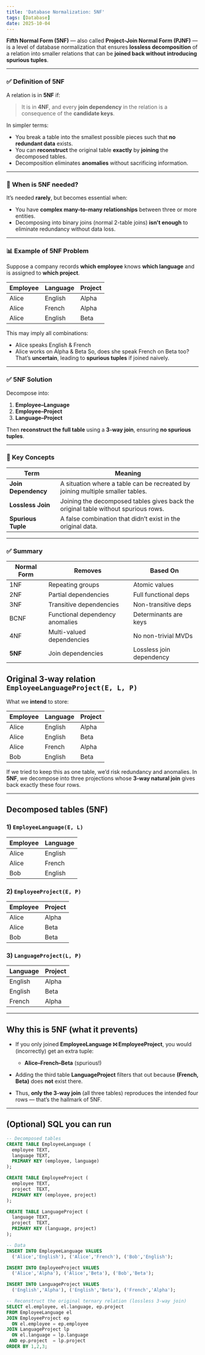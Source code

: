 ```yaml
---
title: 'Database Normalization: 5NF'
tags: [Database]
date: 2025-10-04
---
```


**Fifth Normal Form (5NF)** — also called **Project-Join Normal Form (PJNF)** — is a level of database normalization that ensures **lossless decomposition** of a relation into smaller relations that can be **joined back without introducing spurious tuples**.

---

### ✅ **Definition of 5NF**

A relation is in **5NF** if:

> It is in **4NF**, and every **join dependency** in the relation is a consequence of the **candidate keys**.

In simpler terms:

* You break a table into the smallest possible pieces such that **no redundant data** exists.
* You can **reconstruct** the original table **exactly** by **joining** the decomposed tables.
* Decomposition eliminates **anomalies** without sacrificing information.

---

### 📌 **When is 5NF needed?**

It’s needed **rarely**, but becomes essential when:

* You have **complex many-to-many relationships** between three or more entities.
* Decomposing into binary joins (normal 2-table joins) **isn't enough** to eliminate redundancy without data loss.

---

### 📊 **Example of 5NF Problem**

Suppose a company records **which employee** knows **which language** and is assigned to **which project**.

| Employee | Language | Project |
| -------- | -------- | ------- |
| Alice    | English  | Alpha   |
| Alice    | French   | Alpha   |
| Alice    | English  | Beta    |

This may imply all combinations:

* Alice speaks English & French
* Alice works on Alpha & Beta
  So, does she speak French on Beta too? That’s **uncertain**, leading to **spurious tuples** if joined naively.

---

### ✅ **5NF Solution**

Decompose into:

1. **Employee–Language**
2. **Employee–Project**
3. **Language–Project**

Then **reconstruct the full table** using a **3-way join**, ensuring **no spurious tuples**.

---

### 🧠 Key Concepts

| Term                | Meaning                                                                            |
| ------------------- | ---------------------------------------------------------------------------------- |
| **Join Dependency** | A situation where a table can be recreated by joining multiple smaller tables.     |
| **Lossless Join**   | Joining the decomposed tables gives back the original table without spurious rows. |
| **Spurious Tuple**  | A false combination that didn’t exist in the original data.                        |

---

### ✅ Summary

| Normal Form | Removes                         | Based On                 |
| ----------- | ------------------------------- | ------------------------ |
| 1NF         | Repeating groups                | Atomic values            |
| 2NF         | Partial dependencies            | Full functional deps     |
| 3NF         | Transitive dependencies         | Non-transitive deps      |
| BCNF        | Functional dependency anomalies | Determinants are keys    |
| 4NF         | Multi-valued dependencies       | No non-trivial MVDs      |
| **5NF**     | Join dependencies               | Lossless join dependency |

## Original 3‑way relation `EmployeeLanguageProject(E, L, P)`

What we **intend** to store:

| Employee | Language | Project |
| -------- | -------- | ------- |
| Alice    | English  | Alpha   |
| Alice    | English  | Beta    |
| Alice    | French   | Alpha   |
| Bob      | English  | Beta    |

If we tried to keep this as one table, we’d risk redundancy and anomalies. In **5NF**, we decompose into three projections whose **3‑way natural join** gives back exactly these four rows.

---

## Decomposed tables (5NF)

### 1) `EmployeeLanguage(E, L)`

| Employee | Language |
| -------- | -------- |
| Alice    | English  |
| Alice    | French   |
| Bob      | English  |

### 2) `EmployeeProject(E, P)`

| Employee | Project |
| -------- | ------- |
| Alice    | Alpha   |
| Alice    | Beta    |
| Bob      | Beta    |

### 3) `LanguageProject(L, P)`

| Language | Project |
| -------- | ------- |
| English  | Alpha   |
| English  | Beta    |
| French   | Alpha   |

---

## Why this is 5NF (what it prevents)

* If you only joined **EmployeeLanguage ⨝ EmployeeProject**, you would (incorrectly) get an extra tuple:

  * **Alice–French–Beta** (spurious!)
* Adding the third table **LanguageProject** filters that out because **(French, Beta)** does **not** exist there.
* Thus, **only the 3‑way join** (all three tables) reproduces the intended four rows — that’s the hallmark of 5NF.

---

## (Optional) SQL you can run

```sql
-- Decomposed tables
CREATE TABLE EmployeeLanguage (
  employee TEXT,
  language TEXT,
  PRIMARY KEY (employee, language)
);

CREATE TABLE EmployeeProject (
  employee TEXT,
  project  TEXT,
  PRIMARY KEY (employee, project)
);

CREATE TABLE LanguageProject (
  language TEXT,
  project  TEXT,
  PRIMARY KEY (language, project)
);

-- Data
INSERT INTO EmployeeLanguage VALUES
  ('Alice','English'), ('Alice','French'), ('Bob','English');

INSERT INTO EmployeeProject VALUES
  ('Alice','Alpha'), ('Alice','Beta'), ('Bob','Beta');

INSERT INTO LanguageProject VALUES
  ('English','Alpha'), ('English','Beta'), ('French','Alpha');

-- Reconstruct the original ternary relation (lossless 3-way join)
SELECT el.employee, el.language, ep.project
FROM EmployeeLanguage el
JOIN EmployeeProject ep
  ON el.employee = ep.employee
JOIN LanguageProject lp
  ON el.language = lp.language
 AND ep.project  = lp.project
ORDER BY 1,2,3;
```
